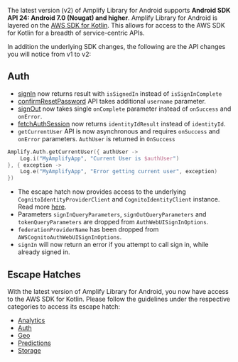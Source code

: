 The latest version (v2) of Amplify Library for Android supports **Android SDK API 24: Android 7.0 (Nougat) and higher**. Amplify Library for Android is layered on the [AWS SDK for Kotlin](https://aws.amazon.com/sdk-for-kotlin). This allows for access to the AWS SDK for Kotlin for a breadth of service-centric APIs.

In addition the underlying SDK changes, the following are the API changes you will notice from v1 to v2:

## Auth
- [signIn](/lib/auth/signin#sign-in-a-user) now returns result with `isSignedIn` instead of `isSignInComplete`
- [confirmResetPassword](/lib/auth/password_management#reset-password) API takes additional `username` parameter.
- [signOut](/lib/auth/signOut) now takes single `onComplete` parameter instead of `onSuccess` and `onError`.
- [fetchAuthSession](/lib/auth/access_credentials) now returns `identityIdResult` instead of `identityId`.
- `getCurrentUser` API is now asynchronous and requires `onSuccess` and `onError` parameters. `AuthUser` is returned in `OnSuccess`
```kotlin
Amplify.Auth.getCurrentUser({ authUser ->
    Log.i("MyAmplifyApp", "Current User is $authUser")
}, { exception ->
    Log.e("MyAmplifyApp", "Error getting current user", exception)
})
```
- The escape hatch now provides access to the underlying `CognitoIdentityProviderClient` and `CognitoIdentityClient` instance. Read more [here](/lib/auth/escapehatch).
- Parameters `signInQueryParameters`, `signOutQueryParameters` and `tokenQueryParameters` are dropped from `AuthWebUISignInOptions`.
- `federationProviderName` has been dropped from `AWSCognitoAuthWebUISignInOptions`.
- `signIn` will now return an error if you attempt to call sign in, while already signed in.

## Escape Hatches

With the latest version of Amplify Library for Android, you now have access to the AWS SDK for Kotlin. Please follow the guidelines under the respective categories to access its escape hatch:

- [Analytics](/lib/analytics/escapehatch)
- [Auth](/lib/auth/escapehatch)
- [Geo](/lib/geo/escapehatch)
- [Predictions](/lib/predictions/escapehatch)
- [Storage](/lib/storage/escapehatch)




